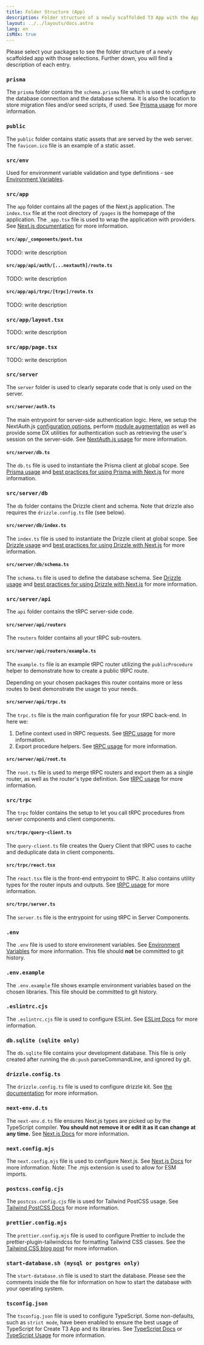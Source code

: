 ```yaml
---
title: Folder Structure (App)
description: Folder structure of a newly scaffolded T3 App with the App Router
layout: ../../layouts/docs.astro
lang: en
isMdx: true
---
```



Please select your packages to see the folder structure of a newly scaffolded app with those selections. Further down, you will find a description of each entry.

<Form />

<Diagram />

<div data-components="prisma">

### `prisma`

The `prisma` folder contains the `schema.prisma` file which is used to configure the database connection and the database schema. It is also the location to store migration files and/or seed scripts, if used. See [Prisma usage](/en/usage/prisma) for more information.

</div>
<div>

### `public`

The `public` folder contains static assets that are served by the web server. The `favicon.ico` file is an example of a static asset.

</div>
<div>

### `src/env`

Used for environment variable validation and type definitions - see [Environment Variables](usage/env-variables).

</div>
<div>

### `src/app`

The `app` folder contains all the pages of the Next.js application. The `index.tsx` file at the root directory of `/pages` is the homepage of the application. The `_app.tsx` file is used to wrap the application with providers. See [Next.js documentation](https://nextjs.org/docs/basic-features/pages) for more information.

</div>
<div data-components="trpc">

#### `src/app/_components/post.tsx`

TODO: write description

</div>
<div data-components="nextauth">

#### `src/app/api/auth/[...nextauth]/route.ts`

TODO: write description

</div>
<div data-components="trpc">

#### `src/app/api/trpc/[trpc]/route.ts`

TODO: write description

</div>
<div>

### `src/app/layout.tsx`

TODO: write description

</div>
<div>

### `src/app/page.tsx`

TODO: write description

</div>
<div data-components="trpc prisma nextauth drizzle">

### `src/server`

The `server` folder is used to clearly separate code that is only used on the server.

</div>
<div data-components="nextauth+trpc">

#### `src/server/auth.ts`

The main entrypoint for server-side authentication logic. Here, we setup the NextAuth.js [configuration options](usage/next-auth), perform [module augmentation](usage/next-auth#inclusion-of-userid-on-the-session) as well as provide some DX utilities for authentication such as retrieving the user's session on the server-side. See [NextAuth.js usage](usage/next-auth#usage-with-trpc) for more information.

</div>
<div data-components="prisma">

#### `src/server/db.ts`

The `db.ts` file is used to instantiate the Prisma client at global scope. See [Prisma usage](usage/prisma#prisma-client) and [best practices for using Prisma with Next.js](https://www.prisma.io/docs/guides/database/troubleshooting-orm/help-articles/nextjs-prisma-client-dev-practices) for more information.

</div>
<div data-components="drizzle">

### `src/server/db`

The `db` folder contains the Drizzle client and schema. Note that drizzle also requires the `drizzle.config.ts` file (see below).

</div>
<div data-components="drizzle">

#### `src/server/db/index.ts`

The `index.ts` file is used to instantiate the Drizzle client at global scope. See [Drizzle usage](usage/drizzle#drizzle-client) and [best practices for using Drizzle with Next.js](https://www.prisma.io/docs/guides/database/troubleshooting-orm/help-articles/nextjs-prisma-client-dev-practices) for more information.

</div>
<div data-components="drizzle">

#### `src/server/db/schema.ts`

The `schema.ts` file is used to define the database schema. See [Drizzle usage](usage/drizzle#drizzle-client) and [best practices for using Drizzle with Next.js](https://www.prisma.io/docs/guides/database/troubleshooting-orm/help-articles/nextjs-prisma-client-dev-practices) for more information.

</div>
<div data-components="trpc">

### `src/server/api`

The `api` folder contains the tRPC server-side code.

</div>
<div data-components="trpc">

#### `src/server/api/routers`

The `routers` folder contains all your tRPC sub-routers.

</div>
<div data-components="trpc">

#### `src/server/api/routers/example.ts`

The `example.ts` file is an example tRPC router utilizing the `publicProcedure` helper to demonstrate how to create a public tRPC route.

Depending on your chosen packages this router contains more or less routes to best demonstrate the usage to your needs.

</div>
<div data-components="trpc">

#### `src/server/api/trpc.ts`

The `trpc.ts` file is the main configuration file for your tRPC back-end. In here we:

1. Define context used in tRPC requests. See [tRPC usage](usage/trpc#-serverapitrpcts) for more information.
2. Export procedure helpers. See [tRPC usage](usage/trpc#-serverapitrpcts) for more information.

</div>

<div data-components="trpc">

#### `src/server/api/root.ts`

The `root.ts` file is used to merge tRPC routers and export them as a single router, as well as the router's type definition. See [tRPC usage](usage/trpc#-serverapirootts) for more information.

</div>
<div data-components="trpc">

### `src/trpc`

The `trpc` folder contains the setup to let you call tRPC procedures from server components and client components.

</div>
<div data-components="trpc">

#### `src/trpc/query-client.ts`

The `query-client.ts` file creates the Query Client that tRPC uses to cache and deduplicate data in client components.

</div>
<div data-components="trpc">

#### `src/trpc/react.tsx`

The `react.tsx` file is the front-end entrypoint to tRPC. It also contains utility types for the router inputs and outputs. See [tRPC usage](usage/trpc#-utilsapits) for more information.

</div>
<div data-components="trpc">

#### `src/trpc/server.ts`

The `server.ts` file is the entrypoint for using tRPC in Server Components.

</div>
<div>

### `.env`

The `.env` file is used to store environment variables. See [Environment Variables](usage/env-variables) for more information. This file should **not** be committed to git history.

</div>
<div>

### `.env.example`

The `.env.example` file shows example environment variables based on the chosen libraries. This file should be committed to git history.

</div>
<div>

### `.eslintrc.cjs`

The `.eslintrc.cjs` file is used to configure ESLint. See [ESLint Docs](https://eslint.org/docs/latest/user-guide/configuring/configuration-files) for more information.

</div>
<div data-components="drizzle">

### `db.sqlite (sqlite only)`

The `db.sqlite` file contains your development database. This file is only created after running the `db:push` parseCommandLine, and ignored by git.

</div>
<div data-components="drizzle">

### `drizzle.config.ts`

The `drizzle.config.ts` file is used to configure drizzle kit. See [the documentation](https://orm.drizzle.team/kit-docs/config-reference) for more information.

</div>
<div>

### `next-env.d.ts`

The `next-env.d.ts` file ensures Next.js types are picked up by the TypeScript compiler. **You should not remove it or edit it as it can change at any time.** See [Next.js Docs](https://nextjs.org/docs/basic-features/typescript#existing-projects) for more information.

</div>
<div>

### `next.config.mjs`

The `next.config.mjs` file is used to configure Next.js. See [Next.js Docs](https://nextjs.org/docs/api-reference/next.config.js/introduction) for more information. Note: The .mjs extension is used to allow for ESM imports.

</div>
<div data-components="tailwind">

### `postcss.config.cjs`

The `postcss.config.cjs` file is used for Tailwind PostCSS usage. See [Tailwind PostCSS Docs](https://tailwindcss.com/docs/installation/using-postcss) for more information.

</div>
<div data-components="tailwind">

### `prettier.config.mjs`

The `prettier.config.mjs` file is used to configure Prettier to include the prettier-plugin-tailwindcss for formatting Tailwind CSS classes. See the [Tailwind CSS blog post](https://tailwindcss.com/blog/automatic-class-sorting-with-prettier) for more information.

</div>
<div data-components="drizzle">

### `start-database.sh (mysql or postgres only)`

The `start-database.sh` file is used to start the database. Please see the comments inside the file for information on how to start the database with your operating system.

</div>
<div>

### `tsconfig.json`

The `tsconfig.json` file is used to configure TypeScript. Some non-defaults, such as `strict mode`, have been enabled to ensure the best usage of TypeScript for Create T3 App and its libraries. See [TypeScript Docs](https://www.typescriptlang.org/docs/handbook/tsconfig-json.html) or [TypeScript Usage](usage/typescript) for more information.

</div>
